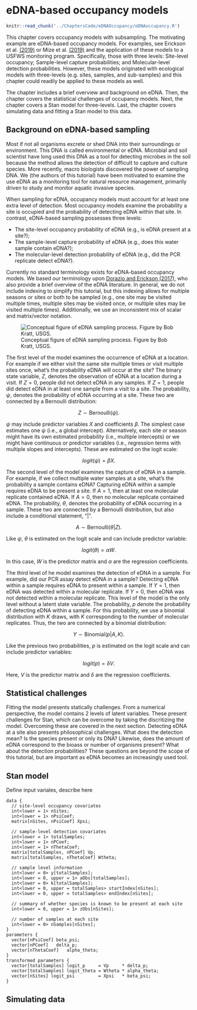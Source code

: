 # eDNA-based occupancy models


```r
knitr::read_chunk('../ChaptersCode/eDNAOccupancy/eDNAoccupancy.R')
```

This chapter covers occupancy models with subsampling. 
The motivating example are eDNA-based occupancy models. 
For examples, see Erickson et al. [(2019)](https://doi.org/10.1002/ieam.4155) or Mize et al. [(2019)](https://doi.org/10.1002/eap.1951) and the application of these models to a USFWS monitoring program. 
Specifically, those with three levels: Site-level occupancy; Sample-level capture probabilities; and Molecular-level detection probabilities. 
However, these models originated with ecological models with three-levels (e.g. sites, samples, and sub-samples) and this chapter could readily be applied to these models as well. 

The chapter includes a brief overview and background on eDNA. 
Then, the chapter covers the statistical challenges of occupancy models. 
Next, the chapter covers a Stan model for three-levels. 
Last, the chapter covers simulating data and fitting a Stan model to this data. 

## Background on eDNA-based sampling 

Most if not all organisms excrete or shed DNA into their surroundings or environment. 
This DNA is called environmental or eDNA. 
Microbial and soil scientist have long used this DNA as a tool for detecting microbes in the soil because the method allows the detection of difficult to capture and culture species. 
More recently, macro biologists discovered the power of sampling DNA. 
We (the authors of this tutorial) have been motivated to examine the use eDNA as a monitoring tool for natural resource management, primarily driven to study and monitor aquatic invasive species. 

When sampling for eDNA, occupancy models must account for at least one extra level of detection. 
Most occupancy models examine the probability a site is occupied and the probability of detecting eDNA within that site. 
In contrast, eDNA-based sampling possesses three levels:

- The site-level occupancy probability of eDNA (e.g., is eDNA present at a site?);
- The sample-level capture probability of eDNA (e.g., does this water sample contain eDNA?);
- The molecular-level detection probability of eDNA  (e.g., did the PCR replicate detect eDNA?).

Currently no standard terminology exists for eDNA-based occupancy models. 
We based our terminology upon [Dorazio and Erickson (2017)](https://doi.org/10.1111/1755-0998.12735), who also provide a brief overview of the eDNA literature. 
In general, we do not include indexing to simplify this tutorial, but this indexing allows for multiple seasons or sites or both to be sampled (e.g., one site may be visited multiple times, multiple sites may be visited once, or multiple sites may be visited multiple times). 
Additionally, we use an inconsistent mix of scalar and matrix/vector notation. 

![Conceptual figure of eDNA sampling process. Figure by Bob Kratt, USGS.](./Chapters/eDNA-tree.png)

The first level of the model examines the occurrence of eDNA at a location. 
For example if we either visit the same site multiple times or visit multiple sites once, what's the probability eDNA will occur at the site?
The binary state variable, $Z$, denotes the observation of eDNA at a location during a visit. 
If $Z = 0$, people did not detect eDNA in any samples. 
If $Z = 1$, people did detect eDNA in at least one sample from a visit to a site. 
The probability, $\psi$, denotes the probability of eDNA occurring at a site. 
These two are connected by a Bernoulli distribution: 

$$ Z \sim \text{Bernoulli}(\psi). $$

$\psi$ may include predictor variables $X$ and coefficients $\beta$. 
The simplest case estimates one $\psi$ (i.e., a global intercept). 
Alternatively, each site or season might have its own estimated probability (i.e., multiple intercepts) or we might have continuous or predictor variables (i.e., regression terms with multiple slopes and intercepts). 
These are estimated on the logit scale:

$$ logit(\psi) = \beta X. $$

The second level of the model examines the capture of eDNA in a sample. 
For example, if we collect multiple water samples at a site, what's the probability a sample contains eDNA? 
Capturing eDNA within a sample requires eDNA to be present a site. 
If $A = 1$, then at least one molecular replicate contained eDNA. 
If $A = 0$, then no molecular replicate contained eDNA. 
The probability, $\theta$, denotes the probability of eDNA occurring in a sample. 
These two are connected by a Bernoulli distribution, but also include a conditional statement, "|". 

$$ A \sim \text{Bernoulli}(\theta | Z ). $$

Like $\psi$, $\theta$ is estimated on the logit scale and can include predictor variable: 

$$ logit(\theta) = \alpha W. $$

In this case, $W$ is the predictor matrix and $\alpha$ are the regression coefficients. 

The third level of he model examines the detection of eDNA in a sample. 
For example, did our PCR assay detect eDNA in a sample?
Detecting eDNA within a sample requires eDNA to present within a sample. 
If $Y = 1$, then eDNA was detected within a molecular replicate. 
If $Y = 0$, then eDNA was not detected within a molecular replicate. 
This level of the model is the only level without a latent state variable. 
The probability, $p$ denote the probability of detecting eDNA within a sample. 
For this probability, we use a binomial distribution with $K$ draws, with $K$ corresponding to the number of molecular replicates. 
Thus, the two are connected by a binomial distribution:

$$ Y \sim \text{Binomial}(p | A, K). $$ 

Like the previous two probabilities, $p$ is estimated on the logit scale and can include predictor variables: 

$$ logit(p) = \delta V. $$

Here, $V$ is the predictor matrix and $\delta$ are the regression coefficients. 

## Statistical challenges 

Fitting the model presents statically challenges. 
From a numerical perspective, the model contains 2 levels of latent variables. 
These present challenges for Stan, which can be overcome by taking the discritizing the model. 
Overcoming these are covered in the next section. 
Detecting eDNA at a site also presents philosophical challenges. 
What does the detection mean? 
Is the species present or only its DNA? 
Likewise, does the amount of eDNA correspond to the bioass or number of organisms present? 
What about the detection probabilities? 
These questions are beyond the scope of this tutorial, but are important as eDNA becomes an increasingly used tool. 


## Stan model 

Define input variales, describe here 


    data {
      // site-level occupancy covariates
      int<lower = 1> nSites;
      int<lower = 1> nPsiCoef;
      matrix[nSites, nPsiCoef] Xpsi;
      
      // sample-level detection covariates
      int<lower = 1> totalSamples;
      int<lower = 1> nPCoef;
      int<lower = 1> nThetaCoef;
      matrix[totalSamples, nPCoef] Vp;
      matrix[totalSamples, nThetaCoef] Wtheta;
    
      // sample level information  
      int<lower = 0> y[totalSamples];
      int<lower = 0, upper = 1> aObs[totalSamples];
      int<lower = 0> k[totalSamples];
      int<lower = 0, upper = totalSamples> startIndex[nSites];
      int<lower = 0, upper = totalSamples> endIndex[nSites];
      
      // summary of whether species is known to be present at each site
      int<lower = 0, upper = 1> zObs[nSites];
      
      // number of samples at each site
      int<lower = 0> nSamples[nSites];
    }
    parameters {
      vector[nPsiCoef] beta_psi;
      vector[nPCoef]   delta_p;
      vector[nThetaCoef]   alpha_theta;
    }
    transformed parameters {
      vector[totalSamples] logit_p     = Vp     * delta_p;
      vector[totalSamples] logit_theta = Wtheta * alpha_theta;
      vector[nSites] logit_psi         = Xpsi   * beta_psi;
    }



## Simulating data 

```r
```


```r
```

```r
```

```r
```

```r
```

```r
```

```r
```

```r
```

```r
```

```r
```


```r
```

```r
```

```r
```
